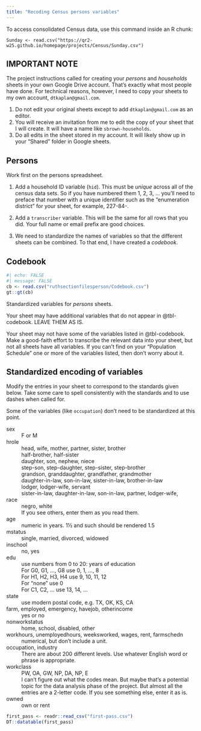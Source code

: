 ```yaml
---
title: "Recoding Census persons variables"
---
```


To access consolidated Census data, use this command inside an R chunk:

```webr-r
Sunday <- read.csv("https://qr2-w25.github.io/homepage/projects/Census/Sunday.csv")
```

## IMPORTANT NOTE

The project instructions called for creating your *persons* and *households* sheets in your own Google Drive account. That's exactly what most people have done. For technical reasons, however, I need to copy your sheets to my own account, `dtkaplan@gmail.com`.

1. Do not edit your original sheets except to add `dtkaplan@gmail.com` as an editor.
2. You will receive an invitation from me to edit the copy of your sheet that I will create. It will have a name like `sbrown-households`.
3. Do all edits in the sheet stored in my account. It will likely show up in your "Shared" folder in Google sheets.

## Persons

Work first on the persons spreadsheet.

1. Add a household ID variable (`hid`). This must be *unique* across all of the census data sets. So if you have numbered them 1, 2, 3, ... you'll need to preface that number with a unique identifier such as the "enumeration district" for your sheet, for example, 227-84-.

2. Add a `transcriber` variable. This will be the same for all rows that you did. Your full name or email prefix are good choices.

3. We need to standardize the names of variables so that the different sheets can be combined. To that end, I have created a *codebook*.

## Codebook

::: {#tbl-codebook}
```r
#| echo: FALSE
#| message: FALSE
cb <- read.csv("ruthsectionfilesperson/Codebook.csv")
gt::gt(cb)
```

Standardized variables for *persons* sheets.
:::

Your sheet may have additional variables that do not appear in @tbl-codebook. LEAVE THEM AS IS. 

Your sheet may not have some of the variables listed in @tbl-codebook. Make a good-faith effort to transcribe the relevant data into your sheet, but not all sheets have all variables. If you can't find on your "Population Schedule" one or more of the variables listed, then don't worry about it.

## Standardized encoding of variables

Modify the entries in your sheet to correspond to the standards given below. Take some care to spell consistently with the standards and to use dashes when called for.

Some of the variables (like `occupation`) don't need to be standardized at this point. 

sex
: F or M

hrole
: head, wife, mother, partner, sister, brother
: half-brother, half-sister
: daughter, son, nephew, niece
: step-son, step-daughter, step-sister, step-brother
: grandson, granddaughter, grandfather, grandmother
: daughter-in-law, son-in-law, sister-in-law, brother-in-law
: lodger, lodger-wife, servant
: sister-in-law, daughter-in-law, son-in-law, partner, lodger-wife,

race
: negro, white
: If you see others, enter them as you read them. 

age
: numeric in years. 1½ and such should be rendered 1.5

mstatus
: single, married, divorced, widowed

inschool
: no, yes

edu
: use numbers from 0 to 20: years of education
: For G0, G1, ..., G8 use 0, 1, ..., 8
: For H1, H2, H3, H4 use 9, 10, 11, 12
: For "none" use 0
: For C1, C2, ... use 13, 14, ...

state
: use modern postal code, e.g. TX, OK, KS, CA

farm, employed, emergency, havejob, otherincome
: yes or no

nonworkstatus
: home, school, disabled, other

workhours, unemployedhours, weeksworked, wages, rent, farmschedn
: numerical, but don't include a unit.

occupation, industry
: There are about 200 different levels. Use whatever English word or phrase is appropriate.

workclass
: PW, OA, GW, NP, DA, NP, E
:  I can't figure out what the codes mean. But maybe that's a potential topic for the data analysis phase of the project. But almost all the entries are a 2-letter code. If you see something else, enter it as is.

owned
: own or rent

```r
first_pass <- readr::read_csv("first-pass.csv")
DT::datatable(first_pass)
```
